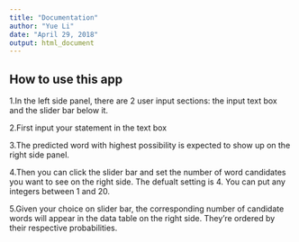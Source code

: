 ---
title: "Documentation"
author: "Yue Li"
date: "April 29, 2018"
output: html_document
---

## How to use this app  


1.In the left side panel, there are 2 user input sections: the input text box and the slider bar below it. 

2.First input your statement in the text box

3.The predicted word with highest possibility is expected to show up on the right side panel.

4.Then you can click the slider bar and set the number of word candidates you want to see on the right side. The defualt setting is 4. You can put any integers between 1 and 20.

5.Given your choice on slider bar, the corresponding number of candidate words will appear in the data table on the right side. They're ordered by their respective probabilities.





